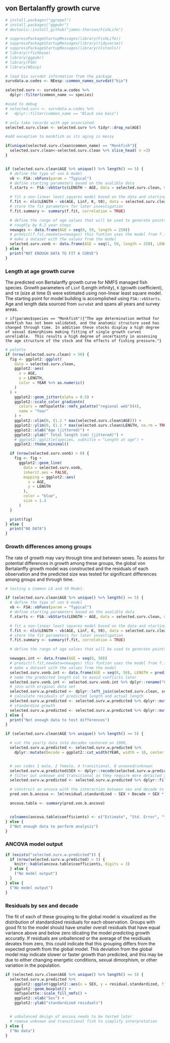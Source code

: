 ## von Bertalanffy growth curve

```r
# install.packages("ggrepel")
# install.packages("ggpubr")
# devtools::install_github("james-thorson/FishLife")

# suppressPackageStartupMessages(library(FishLife))
# suppressPackageStartupMessages(library(tidyverse))
# suppressPackageStartupMessages(library(nlstools))
# library(rfishbase)
# library(ggpubr)
# library(FSA)
# library(NEesp)
```

```r

# load bio survdat information from the package
survdata.w.codes <- NEesp::common_names_survdat("bio")

selected.surv <- survdata.w.codes %>%
  dplyr::filter(common_name == species)

#used to debug
# selected.surv <- survdata.w.codes %>%
#   dplyr::filter(common_name == "Black sea bass")

# only take records with age associated
selected.surv.clean <- selected.surv %>% tidyr::drop_na(AGE)

#add exception to monkfish as its aging is messy 

if(unique(selected.surv.clean$common_name) == "Monkfish"){
  selected.surv.clean<-selected.surv.clean %>% slice_head( n =3)
}



```


```r
if (selected.surv.clean$AGE %>% unique() %>% length() >= 5) {
  # define the type of von b model
  vb <- FSA::vbFuns(param = "Typical")
  # define starting parameters based on the avalible data
  f.starts <- FSA::vbStarts(LENGTH ~ AGE, data = selected.surv.clean, methLinf = "oldAge")

  # fit a non-linear least squares model based on the data and starting values
  f.fit <- nls(LENGTH ~ vb(AGE, Linf, K, t0), data = selected.surv.clean, start = f.starts)
  # store the fit parameters for later investigation
  f.fit.summary <- summary(f.fit, correlation = TRUE)

  # define the range of age values that will be used to generate points from the fitted model
  # roughly by 0.2 year steps
  newages <- data.frame(AGE = seq(0, 50, length = 250))
  # predict(f.fit,newdata=newages) this funtion uses the model from f.fit to generate new lengths
  # make a dataset with the values from the model
  selected.surv.vonb <- data.frame(AGE = seq(1, 50, length = 250), LENGTH = predict(f.fit, newdata = newages))
} else {
  print("NOT ENOUGH DATA TO FIT A CURVE")
}
```

### Length at age growth curve

The predicted von Bertalanffy growth curve for NMFS managed fish species. Growth parameters of `Linf` (Length infinity), `K` (growth coefficient), and `t0` (size at time 0) were estimated using non-linear least square model. The starting point for model building is accomplished using `FSA::vbStarts`. Age and length data sourced from `survdat` and spans all years and survey areas. 

`r if(params$species == "Monkfish"){"The age determination method for monkfish has not been validated, and the anatomic structure used has changed through time. In addition these stocks display a high degree of sexual dimorphisms making fitting of single growth curves unreliable.  This results a high degree of uncertainty in assessing the age structure of the stock and the effects of fishing pressure."}`


```r
# palette
if (nrow(selected.surv.clean) > 50) {
  fig <- ggplot2::ggplot(
    data = selected.surv.clean,
    ggplot2::aes(
      x = AGE,
      y = LENGTH,
      color = YEAR %>% as.numeric()
    )
  ) +
    ggplot2::geom_jitter(alpha = 0.5) +
    ggplot2::scale_color_gradientn(
      colors = nmfspalette::nmfs_palette("regional web")(4),
      name = "Year"
    ) +
    ggplot2::xlim(0, (1.2 * max(selected.surv.clean$AGE))) +
    ggplot2::ylim(0, (1.2 * max(selected.surv.clean$LENGTH, na.rm = TRUE))) +
    ggplot2::xlab("Age (jittered)") +
    ggplot2::ylab(" Total length (cm) (jittered)") +
    # ggplot2::ggtitle(species, subtitle = "Length at age") +
    ggplot2::theme_minimal()

  if (nrow(selected.surv.vonb) > 0) {
    fig <- fig +
      ggplot2::geom_line(
        data = selected.surv.vonb,
        inherit.aes = FALSE,
        mapping = ggplot2::aes(
          x = AGE,
          y = LENGTH
        ),
        color = "blue",
        size = 1.4
      )
  }

  print(fig)
} else {
  print("NO DATA")
}
```


### Growth differences among groups
The rate of growth may vary through time and between sexes. To assess for potential differences in growth among these groups, the global von Bertalanffy growth model was constructed and the residuals of each observation and the predicted size was tested for significant differences among groups and through time. 

```r
# testing a Common L8 and t0 Model.

if (selected.surv.clean$AGE %>% unique() %>% length() >= 5) {
  # define the type of von b model
  vb <- FSA::vbFuns(param = "Typical")
  # define starting parameters based on the avalible data
  f.starts <- FSA::vbStarts(LENGTH ~ AGE, data = selected.surv.clean, methLinf = "oldAge")

  # fit a non-linear least squares model based on the data and starting values
  f.fit <- nls(LENGTH ~ vb(AGE, Linf, K, t0), data = selected.surv.clean, start = f.starts)
  # store the fit parameters for later investigation
  f.fit.summary <- summary(f.fit, correlation = TRUE)

  # define the range of age values that will be used to generate points from the fitted model

  newages.int <- data.frame(AGE = seq(0, 50))
  # predict(f.fit,newdata=newages) this funtion uses the model from f.fit to generate new lengths
  # make a dataset with the values from the model
  selected.surv.vonb.int <- data.frame(AGE = seq(0, 50), LENGTH = predict(f.fit, newdata = newages.int))
  # name the predicted length col to avoid conflicts later
  selected.surv.vonb.int <- selected.surv.vonb.int %>% dplyr::rename("LENGTH_predicted" = "LENGTH")
  # join with original data set
  selected.surv.w.predicted <- dplyr::left_join(selected.surv.clean, selected.surv.vonb.int, by = "AGE")
  # calculate residuals of predicted length and actual length
  selected.surv.w.predicted <- selected.surv.w.predicted %>% dplyr::mutate("vonB.residual" = (LENGTH - LENGTH_predicted))
  # standardize growth
  selected.surv.w.predicted <- selected.surv.w.predicted %>% dplyr::mutate("residual.standardized" = (vonB.residual / LENGTH_predicted))
} else {
  print("Not enough data to test differences")
}
```


```r

if (selected.surv.clean$AGE %>% unique() %>% length() >= 5) {

  # cut the yearly data into decades centered on 1980,
  selected.surv.w.predicted <- selected.surv.w.predicted %>%
    dplyr::mutate(Decade = ggplot2::cut_width(YEAR, width = 10, center = 1980))


  # sex codes 1 male, 2 female, 4 transitional, 0 unsexed/unknown
  selected.surv.w.predicted$SEX <- dplyr::recode(selected.surv.w.predicted$SEX, "1" = "male", "2" = "female", "0" = "unknown", "4" = "transitional")
  # filter out unknown and transitional as they require more detailed analysis
  selected.surv.w.predicted <- selected.surv.w.predicted %>% dplyr::filter(SEX %in% c("male", "female"))

  # construct an ancova with the interaction between sex and decade to test for differences in fit to von b curve across decades and both sexes
  pred.von.b.ancova <- lm(residual.standardized ~ SEX + Decade + SEX * Decade, data = selected.surv.w.predicted)

  ancova.table <- summary(pred.von.b.ancova)


  colnames(ancova.table$coefficients) <- c("Estimate", "Std. Error", "t value", "P-value")
} else {
  ("Not enough data to perform analysis")
}
```

### ANCOVA model output
 

```r

if (exists("selected.surv.w.predicted")) {
  if (nrow(selected.surv.w.predicted) > 5) {
    knitr::kable(ancova.table$coefficients, digits = 3)
  } else {
    ("No model output")
  }
} else {
  ("No model output")
}
```
### Residuals by sex and decade

The fit of each of these grouping to the global model is visualized as the distribution of standardized residuals for each observation. Groups with good fit to the model should have smaller overall residuals that have equal variance above and below zero idicating the model predicting growth accuratly. If residuals are unballenced or the average of the residiuals devates from zero, this could indicate that this grouping differs from the expected growth from the global model. This deviation from the global model may indicate slower or faster growth than predicted, and this may be due to either changing energetic conditions,  sexual dimorphism, or other variation in the population. 


```r
if (selected.surv.clean$AGE %>% unique() %>% length() >= 5) {
  selected.surv.w.predicted %>%
    ggplot2::ggplot(ggplot2::aes(x = SEX, y = residual.standardized, fill = Decade)) +
    ggplot2::geom_boxplot() +
    nmfspalette::scale_fill_nmfs() +
    ggplot2::xlab("Sex") +
    ggplot2::ylab("standardized residuals")


  # unbalenced design of ancova needs to be tested later
  # remove unknown and transitional fish to simplify interpretation
} else {
  ("No data")
}
```

